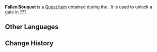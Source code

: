 {{Item Infobox
|id           = 120746
|image        = Item Fallen Bouquet.png
|type         = Quest Items
|description  = Wild flowers in bloom that were once cherished by someone. There is little special about it, unless that be the place where it fell.<br>A little gratitude and remembrance may be the key to moving forward.
|source1      = [[Pursuit (Part 1)]]
}}
'''Fallen Bouquet''' is a [[Quest Item]] obtained during the {{Quest|Pursuit (Part 1)}}. It is used to unlock a gate in [[??? (Fontaine)|???]].

==Other Languages==
{{Other Languages|default_hidden=1
|en      = Fallen Bouquet
|zhs     = 遗落的花束
|zhs_rm  = 
|zht     = 遺落的花束
|zht_rm  = 
|ja      = 忘れ去られた花束
|ja_rm   = Wasuresareta Hanataba
|ko      = 잃어버린 꽃다발
|ko_rm   = 
|es      = Ramo de flores abandonado
|fr      = Bouquet au sol
|ru      = Потерянный букет
|th      = ช่อดอกไม้ที่หล่นอยู่
|th_rm   = 
|vi      = Bó Hoa Đánh Rơi
|de      = Zurückgelassener Blumenstrauß
|id      = Buket yang Terjatuh
|pt      = Buquê Caído
|tr      = Kayıp Buket
|it      = Mazzo di fiori caduto
}}

==Change History==
{{Change History|4.2}}